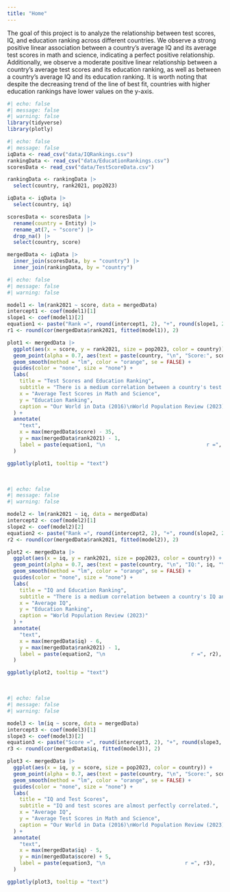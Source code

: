 ```yaml
---
title: "Home"
---
```


The goal of this project is to analyze the relationship between test scores, IQ, and education ranking across different countries. We observe a strong positive linear association between a country's average IQ and its average test scores in math and science, indicating a perfect positive relationship. Additionally, we observe a moderate positive linear relationship between a country's average test scores and its education ranking, as well as between a country's average IQ and its education ranking. It is worth noting that despite the decreasing trend of the line of best fit, countries with higher education rankings have lower values on the y-axis.

```r
#| echo: false
#| message: false
#| warning: false
library(tidyverse)
library(plotly)
```

```r
#| echo: false
#| message: false
iqData <- read_csv("data/IQRankings.csv")
rankingData <- read_csv("data/EducationRankings.csv")
scoresData <- read_csv("data/TestScoreData.csv")

rankingData <- rankingData |>
  select(country, rank2021, pop2023)

iqData <- iqData |>
  select(country, iq)

scoresData <- scoresData |>
  rename(country = Entity) |>
  rename_at(7, ~ "score") |>
  drop_na() |>
  select(country, score)

mergedData <- iqData |>
  inner_join(scoresData, by = "country") |>
  inner_join(rankingData, by = "country")
```

```r
#| echo: false
#| message: false
#| warning: false

model1 <- lm(rank2021 ~ score, data = mergedData)
intercept1 <- coef(model1)[1]
slope1 <- coef(model1)[2]
equation1 <- paste("Rank =", round(intercept1, 2), "+", round(slope1, 2), "* Score")
r1 <- round(cor(mergedData$rank2021, fitted(model1)), 2)

plot1 <- mergedData |>
  ggplot(aes(x = score, y = rank2021, size = pop2023, color = country)) + 
  geom_point(alpha = 0.7, aes(text = paste(country, "\n", "Score:", score, "\n", "Rank:", rank2021))) +
  geom_smooth(method = "lm", color = "orange", se = FALSE) +
  guides(color = "none", size = "none") +
  labs(
    title = "Test Scores and Education Ranking",
    subtitle = "There is a medium correlation between a country's test scores and its ranking.",
    x = "Average Test Scores in Math and Science",
    y = "Education Ranking",
    caption = "Our World in Data (2016)\nWorld Population Review (2023)"
  ) +
  annotate(
    "text",
    x = max(mergedData$score) - 35,
    y = max(mergedData$rank2021) - 1,
    label = paste(equation1, "\n                                 r =", r1)
  )

ggplotly(plot1, tooltip = "text") 
```

​

```r
#| echo: false
#| message: false
#| warning: false

model2 <- lm(rank2021 ~ iq, data = mergedData)
intercept2 <- coef(model2)[1]
slope2 <- coef(model2)[2]
equation2 <- paste("Rank =", round(intercept2, 2), "+", round(slope2, 2), "* IQ")
r2 <- round(cor(mergedData$rank2021, fitted(model2)), 2)

plot2 <- mergedData |>
  ggplot(aes(x = iq, y = rank2021, size = pop2023, color = country)) +
  geom_point(alpha = 0.7, aes(text = paste(country, "\n", "IQ:", iq, "\n", "Rank:", rank2021))) +
  geom_smooth(method = "lm", color = "orange", se = FALSE) +
  guides(color = "none", size = "none") +
  labs(
    title = "IQ and Education Ranking",
    subtitle = "There is a medium correlation between a country's IQ and its ranking.",
    x = "Average IQ",
    y = "Education Ranking",
    caption = "World Population Review (2023)"
  ) +
  annotate(
    "text", 
    x = max(mergedData$iq) - 6, 
    y = max(mergedData$rank2021) - 1,
    label = paste(equation2, "\n                            r =", r2),
  )

ggplotly(plot2, tooltip = "text")
```

​

```r
#| echo: false
#| message: false
#| warning: false

model3 <- lm(iq ~ score, data = mergedData)
intercept3 <- coef(model3)[1]
slope3 <- coef(model3)[2]
equation3 <- paste("Score =", round(intercept3, 2), "+", round(slope3, 2), "* IQ")
r3 <- round(cor(mergedData$iq, fitted(model3)), 2)

plot3 <- mergedData |>
  ggplot(aes(x = iq, y = score, size = pop2023, color = country)) +
  geom_point(alpha = 0.7, aes(text = paste(country, "\n", "Score:", score, "\n", "IQ:", iq))) +
  geom_smooth(method = "lm", color = "orange", se = FALSE) +
  guides(color = "none", size = "none") +
  labs(
    title = "IQ and Test Scores",
    subtitle = "IQ and test scores are almost perfectly correlated.",
    x = "Average IQ",
    y = "Average Test Scores in Math and Science",
    caption = "Our World in Data (2016)\nWorld Population Review (2023)"
  ) +
  annotate(
    "text", 
    x = max(mergedData$iq) - 5, 
    y = min(mergedData$score) + 5,
    label = paste(equation3, "\n                          r =", r3),
  )

ggplotly(plot3, tooltip = "text")
```
